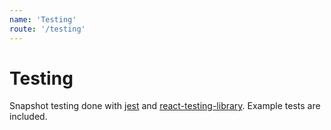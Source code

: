 ```yaml
---
name: 'Testing'
route: '/testing'
---
```


# Testing

Snapshot testing done with [jest](https://jestjs.io) and [react-testing-library](https://testing-library.com/docs/react-testing-library/intro). Example tests are included.
